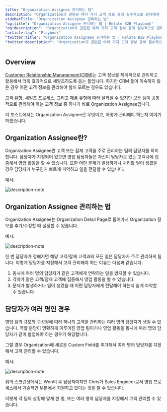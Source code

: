 ```yaml
---
title: "Organization Assignee 관리하는 법"
description: "Organization과 관련된 여러 가지 고객 정보 중에 필수적으로 관리해야 할 Organization Assignee란 무엇인지, 어떻게 관리해야 하는지 설명합니다."
sidebarTitle: "Organization Assignee 관리하는 법"
"og:title": "Organization Assignee 관리하는 법 | Relate B2B Playbook"
"og:description": "Organization과 관련된 여러 가지 고객 정보 중에 필수적으로 관리해야 할 Organization Assignee란 무엇인지, 어떻게 관리해야 하는지 설명합니다."
"article:tag": "Playbook"
"twitter:title": "Organization Assignees 관리하는 법 | Relate B2B Playbook"
"twitter:description": "Organization과 관련된 여러 가지 고객 정보 중에 필수적으로 관리해야 할 Organization Assignee란 무엇인지, 어떻게 관리해야 하는지 설명합니다."
---
```


## Overview

[Customer Relationship Management(CRM)](https://www.relate.kr/blog/what-is-crm/)는 고객 정보를 체계적으로 관리하고 활용해서 더욱 효과적으로 세일즈하도록 돕는 툴입니다. 하지만 CRM 툴이 익숙하지 않은 경우 어떤 고객 정보를 관리해야 할지 모르는 경우도 있습니다. 

고객 유형, 세일즈 프로세스, 그리고 제품 유형에 따라 달라질 수 있지만 모든 팀이 공통적으로 관리해야 하는 고객 정보 중 하나가 바로 Organization Assignee입니다. 

이 포스트에서는 Organization Assignee란 무엇이고, 어떻게 관리해야 하는지 이야기하겠습니다. 


## Organization Assignee란?

Organization Assignee란 고객 또는 잠재 고객을 주로 관리하는 팀의 담당자를 의미합니다. 담당자가 지정되어 있으면 영업 담당자들은 자신이 담당자로 있는 고객사에 집중해서 영업 활동을 할 수 있습니다. 또한 어떤 문제가 발생하거나 처리할 일이 생겼을 경우 담당자가 누구인지 빠르게 파악하고 일을 전달할 수 있습니다. 

예시:

![description-note](/docs/images/playbook/org-assignee.png)

## Organization Assignee 관리하는 법

Organization Assignee는 Organization Detail Page로 들어가서 Organization 정보를 추가/수정할 때 설정할 수 있습니다. 

예시:

![description-note](/docs/images/playbook/org-assignee-select.png)

한 번 담당자가 정해지면 해당 고객/잠재 고객과의 모든 일은 담당자가 주로 관리하게 됩니다. 이렇게 담당자를 지정해서 고객 관리해야 하는 이유는 다음과 같습니다. 

1. 동시에 여러 명의 담당자가 같은 고객에게 연락하는 일을 방지할 수 있습니다. 
2. 각자가 맡은 고객/잠재 고객에 집중해서 영업 활동을 할 수 있습니다. 
3. 문제가 발생하거나 일이 생겼을 때 어떤 담당자에게 전달해야 하는지 쉽게 파악할 수 있습니다. 

## 담당자가 여러 명인 경우

영업 팀의 규모와 구성원에 따라 하나의 고객을 관리하는 여러 명의 담당자가 생길 수 있습니다. 역할 분담이 명확하게 이루어진 영업 팀이거나 영업 활동을 동시에 여러 명의 담당자가 같이 협업해야 하는 경우가 해당합니다. 

그럴 경우 Organization에 새로운 Custom Field를 추가해서 여러 명의 담당자를 지정해서 고객 관리할 수 있습니다. 

예시:

![description-note](/docs/images/playbook/org-assignee-multiple.png)

위의 스크린샷에서는 Won이 주 담당자이지만 Chris가 Sales Engineer로서 영업 프로세스에서 기술적인 부분에서 지원하고 있다는 것을 알 수 있습니다. 

이렇게 각 팀의 상황에 맞게 한 명, 또는 여러 명의 담당자를 지정해서 고객 관리할 수 있습니다. 